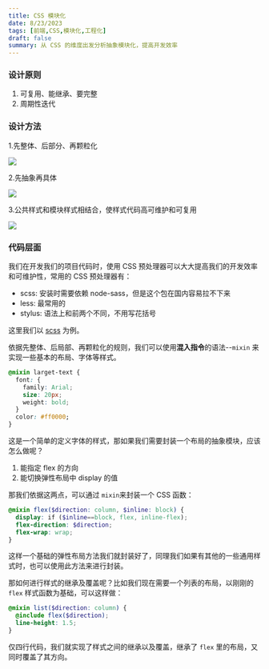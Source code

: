 ```yaml
---
title: CSS 模块化
date: 8/23/2023
tags: [前端,CSS,模块化,工程化]
draft: false
summary: 从 CSS 的维度出发分析抽象模块化，提高开发效率
---
```


### 设计原则

1.  可复用、能继承、要完整
2.  周期性迭代

### 设计方法

1.先整体、后部分、再颗粒化

![](https://note.ihsxu.com/api/imgs/3ae08eb2cbde4c98b0aded20d.webp)

2.先抽象再具体

![](https://note.ihsxu.com/api/imgs/3ae08eb2cbde4c98b0aded20f.webp)

3.公共样式和模块样式相结合，使样式代码高可维护和可复用

![](https://note.ihsxu.com/api/imgs/3ae08eb2cbde4c98b0aded210.webp)

### 代码层面

我们在开发我们的项目代码时，使用 CSS 预处理器可以大大提高我们的开发效率和可维护性，常用的 CSS 预处理器有：

*   scss: 安装时需要依赖 node-sass，但是这个包在国内容易拉不下来
*   less: 最常用的
*   stylus: 语法上和前两个不同，不用写花括号

这里我们以 [scss](https://www.sasscss.com/documentation) 为例。

依据先整体、后局部、再颗粒化的规则，我们可以使用**混入指令**的语法--`mixin` 来实现一些基本的布局、字体等样式。

```css
@mixin larget-text {
  font: {
    family: Arial;
    size: 20px;
    weight: bold;
  }
  color: #ff0000;
}
```

这是一个简单的定义字体的样式，那如果我们需要封装一个布局的抽象模块，应该怎么做呢？

1.  能指定 flex 的方向
2.  能切换弹性布局中 display 的值

那我们依据这两点，可以通过 `mixin`来封装一个 CSS 函数：

```scss
@mixin flex($direction: column, $inline: block) {
  display: if ($inline==block, flex, inline-flex);
  flex-direction: $direction;
  flex-wrap: wrap;
}
```

这样一个基础的弹性布局方法我们就封装好了，同理我们如果有其他的一些通用样式时，也可以使用此方法来进行封装。

那如何进行样式的继承及覆盖呢？比如我们现在需要一个列表的布局，以刚刚的 `flex` 样式函数为基础，可以这样做：

```scss
@mixin list($direction: column) {
  @include flex($direction);
  line-height: 1.5;
}
```

仅四行代码，我们就实现了样式之间的继承以及覆盖，继承了 `flex` 里的布局，又同时覆盖了其方向。

